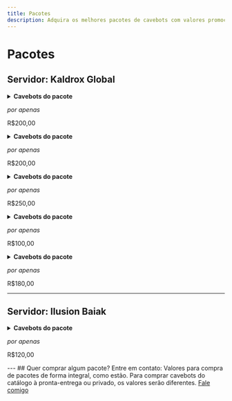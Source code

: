 ```yaml
---
title: Pacotes
description: Adquira os melhores pacotes de cavebots com valores promocionais para os servidores parceiros do JOB Scripts.
---
```

# Pacotes
## Servidor: Kaldrox Global


<Tabs>
  <TabItem value="valar" label="Valar Pack" default>
<details>
<summary><strong>Cavebots do pacote</strong></summary>
1. Valar Afflicted Strider, Blemished Spawn & Eyeless Devourer
2. Valar Bashmu & Juvenile Bashmu
3. Valar Boar Man, Carnivostrich, Crape Man, Harpy, Liodile & Rhindeer
4. Valar Breach Brood, Dread Intruder, Reality Reaver & Sparkion
5. Valar Cobras
6. Valar Crazeds & Arachnophobica
7. Valar Devourer, Glooth Golem, Metal Gargoyle & Rot Elemental
8. Valar Diremaw & Deepworm
9. Valar Dragolisk, Mega Dragon & Wardragon
10. Valar Exotics
11. Valar Falcon Knight & Falcon Paladin
12. Valar Feral Sphinx, Goannas, Manticore & Werelions
13. Valar Flimsy Lost Soul, Mean Lost Soul & Freakish Lost Soul
14. Valar Lumbering & Spiky Carnivor
15. Valar Minotaurs
16. Valar Rustheap Golem & Metal Gargoyle
17. Valar Sight Of Surrender
18. Valar Spectres & Arachnophobica
19. Valar Sphinx, Lamassu, Girtablilu Warrior & Crypt Warden
20. Valar The Secret Library
21. Valar Usurpers
22. Valar True Asuras & Hellhound
23. Valar Vexclaw, Grimeleech & Hellflayer
24. Valar Waspoid, Spidris Elite, Spitter, Crawler, Spidris, Hive Overseer & Kollos
25. Valar Wereboar, Werebadger, Werebear & Werewolf
26. Valar Werehyaena Shaman & Werehyaena
</details>

*por apenas*
<p style={{ fontSize: '2.5rem', fontWeight: 'bold', color: 'var(--ifm-color-primary)', fontFamily: 'var(--ifm-font-family-base)' }}>
R$200,00
</p>
  </TabItem>
  <TabItem value="bhaskar" label="Bhaskar Pack">
<details>
<summary><strong>Cavebots do pacote</strong></summary>
1. Bhaskar Asura
2. Bhaskar Black Warlock
3. Bhaskar Castle
4. Bhaskar Dark Torturer Lost Soul Destroyer S
5. Bhaskar Defiler Western Wyrm S
6. Bhaskar Demon, Dragon Lord, Fury & Infernalist
7. Bhaskar Dragon Lord NW
8. Bhaskar Draken North
9. Bhaskar Frost Dragon Terrorsleep
10. Bhaskar Fury Defiler Infernalist e Outros
11. Bhaskar Fury Dragon Lord Princess
12. Bhaskar Fury of Venom Medusa Sub W
13. Bhaskar Fury Of Venom W
14. Bhaskar Fury Sub-Solo SE
15. Bhaskar Grim Reaper Dark Torturer S
16. Bhaskar Grim Reaper Lost Soul Choking Fear
17. Bhaskar Lizard & Nefilim
18. Bhaskar Medusa Hydra Serpent W
19. Bhaskar Nefilim Cyclops Princess Behemoth
20. Bhaskar Phantasm North
21. Bhaskar Roshamuul Monsters
22. Bhaskar Western Behemoth S
23. Bhaskar Western Princess & Western Undead Village
24. Bhaskar Western Princess Village
25. Bhaskar Western Undead Princess S
</details>

*por apenas*
<p style={{ fontSize: '2.5rem', fontWeight: 'bold', color: 'var(--ifm-color-primary)', fontFamily: 'var(--ifm-font-family-base)' }}>
R$200,00
</p>
  </TabItem>
  <TabItem value="bali" label="Bali Pack">
<details>
<summary><strong>Cavebots do pacote</strong></summary>
1. Bali Cyclops Wooly Zahrain
2. Bali Dark Asura Zahrain
3. Bali Dragon Lord
4. Bali Draken Zahrain
5. Bali Elf Black Gaard S
6. Bali Elf Black Gaard W
7. Bali Fury
8. Bali Fury Gaard W
9. Bali Fury of Venom
10. Bali Fury of Venom Zahrain S
11. Bali Fury of Venom Zahrain Sub S
12. Bali Golden Asura Zahrain
13. Bali Golden Warrior Zahrain N
14. Bali Golden Warrior Zahrain NW
15. Bali Grim Reaper Dark Torturer Spectre Zahrain
16. Bali Hellhound Sub-solo Castle
17. Bali Hydra N
18. Bali Infernalist, Dark Torturer e Grim Reaper Gaard W
19. Bali Juggernaut
20. Bali Medusa Serpent Spawn Hydra Zahrain
21. Bali Nefilim Gaard W
22. Bali Phantasm Gaard
23. Bali Roshamuul Monsters Zahrain
24. Bali Terrorsleep
25. Bali Western Behemoth
26. Bali Western Behemoth Zahrain N
27. Bali Western Princess Undead Desert Zahrain
28. Bali Western Princess Zahrain Sub
29. Bali Western Undead Zahrain Sub
</details>

*por apenas*
<p style={{ fontSize: '2.5rem', fontWeight: 'bold', color: 'var(--ifm-color-primary)', fontFamily: 'var(--ifm-font-family-base)' }}>
R$250,00
</p>
  </TabItem>
  <TabItem value="loot" label="Loot Pack">
<details>
<summary><strong>Cavebots do pacote</strong></summary>
1. Ab'Dendriel Westerns Hellgate
2. Arcana Westerns North
3. Bali Cyclops Wooly Zahrain
4. Bhaskar Behemoth S
5. Edron Western Nightstalker Corrupter Terramite W
6. Gengia Golden Warrior, Dragon Lord & Western Nightstalker
7. Gundabad Western Nightstalker S

:::info
Todos contam com opção de transferência de dinheiro para outro personagem ou mantê-lo no banco.
:::

</details>

*por apenas*
<p style={{ fontSize: '2.5rem', fontWeight: 'bold', color: 'var(--ifm-color-primary)', fontFamily: 'var(--ifm-font-family-base)' }}>
R$100,00
</p>
  </TabItem>  
  <TabItem value="task" label="Task Pack">
<details>
<summary><strong>Cavebots do pacote</strong></summary>
1. Arcana Nightmare N
2. Bali Cyclops Wooly Zahrain
3. Bali Elf Black Gaard S
4. Bali Fury
5. Bali Nefilim Gaard W
6. Bali Western Princess Zahrain Sub
7. Bali Western Undead Zahrain Sub
8. Bhaskar Fury Of Venom W
9. Darmax Hydra NE
10. Dungeon Grim Reaper
11. Ethno Demon
12. Gundabad Infernalist W
13. Gundabad Medusa NE
14. Gundabad Western Nightstalker S
15. Ice Island Fury Of Ice
16. Kampala Serpent Spawn
17. Kazordoon Golden Warrior Isle of Devil
18. Palladium Juggernaut
19. Pyre Warlock
20. Roshamuul
21. Zao Draken Lizard E
</details>

*por apenas*
<p style={{ fontSize: '2.5rem', fontWeight: 'bold', color: 'var(--ifm-color-primary)', fontFamily: 'var(--ifm-font-family-base)' }}>
R$180,00
</p>
  </TabItem>
  
</Tabs>


---
## Servidor: Ilusion Baiak
<Tabs>
  <TabItem value="task" label="Task Pack" default>
<details>
<summary><strong>Cavebots do pacote</strong></summary>
1. Pyre Behemoth
2. Pyre Dark Torturer Nightmare
3. Pyre Defiler
4. Pyre Demon
5. Pyre Destroyer
6. Pyre Dragon
7. Pyre Gama Bunta
8. Pyre Giant Spider
9. Pyre Grim Reaper
10. Pyre Hellfire Fighter
11. Pyre Hydra
12. Pyre Medusa
13. Pyre Vampire Bride
14. Pyre Serpent Spawn
15. Pyre Spectre
16. Pyre Wyrm
</details>

*por apenas*
<p style={{ fontSize: '2.5rem', fontWeight: 'bold', color: 'var(--ifm-color-primary)', fontFamily: 'var(--ifm-font-family-base)' }}>
R$120,00
</p>
  </TabItem>

</Tabs>
---
## Quer comprar algum pacote? Entre em contato:
Valores para compra de pacotes de forma integral, como estão. Para comprar cavebots do catálogo à pronta-entrega ou privado, os valores serão diferentes.
<a href="/contatos" className="button button--primary button--lg button--block">
  Fale comigo
</a>